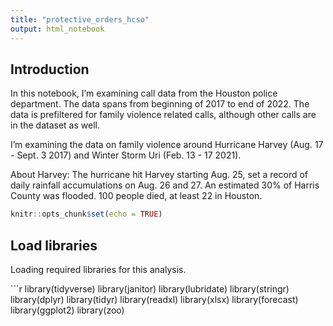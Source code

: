 ```yaml
---
title: "protective_orders_hcso"
output: html_notebook
---
```


## Introduction 

In this notebook, I'm examining call data from the Houston police department. The data spans from beginning of 2017 to end of 2022. The data is prefiltered for family violence related calls, although other calls are in the dataset as well.

I'm examining the data on family violence around Hurricane Harvey (Aug. 17 -  Sept. 3 2017) and Winter Storm Uri (Feb. 13 - 17 2021).

About Harvey: The hurricane hit Harvey starting Aug. 25, set a record of daily rainfall accumulations on Aug. 26 and 27. An estimated 30% of Harris County was flooded. 100 people died, at least 22 in Houston.

```r
knitr::opts_chunk$set(echo = TRUE)
``` 

## Load libraries

Loading required libraries for this analysis.

```r
library(tidyverse)
library(janitor)
library(lubridate)
library(stringr)
library(dplyr)
library(tidyr)
library(readxl)
library(xlsx)
library(forecast)
library(ggplot2)
library(zoo)